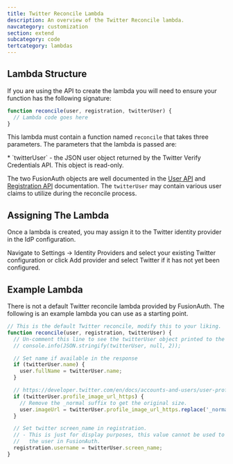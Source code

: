 ```yaml
---
title: Twitter Reconcile Lambda
description: An overview of the Twitter Reconcile lambda.
navcategory: customization
section: extend
subcategory: code
tertcategory: lambdas
---
```


<ReconcileLambdaIntro identity_provider_name="Twitter" prefix="a" />

## Lambda Structure

If you are using the API to create the lambda you will need to ensure your function has the following signature:

```javascript
function reconcile(user, registration, twitterUser) {
  // Lambda code goes here
}
```

This lambda must contain a function named `reconcile` that takes three parameters. The parameters that the lambda is passed are:

<ReconcileLambdaUserRegistrationParameters />
* `twitterUser` - the JSON user object returned by the Twitter Verify Credentials API. This object is read-only.

The two FusionAuth objects are well documented in the [User API](/docs/apis/users) and [Registration API](/docs/apis/registrations) documentation. The `twitterUser` may contain various user claims to utilize during the reconcile process.

## Assigning The Lambda

Once a lambda is created, you may assign it to the Twitter identity provider in the IdP configuration.

Navigate to <Breadcrumb>Settings -> Identity Providers</Breadcrumb> and select your existing Twitter configuration or click <InlineUIElement>Add provider</InlineUIElement> and select Twitter if it has not yet been configured.

## Example Lambda

There is not a default Twitter reconcile lambda provided by FusionAuth. The following is an example lambda you can use as a starting point.

```javascript
// This is the default Twitter reconcile, modify this to your liking.
function reconcile(user, registration, twitterUser) {
  // Un-comment this line to see the twitterUser object printed to the event log
  // console.info(JSON.stringify(twitterUser, null, 2));

  // Set name if available in the response
  if (twitterUser.name) {
    user.fullName = twitterUser.name;
  }

  // https://developer.twitter.com/en/docs/accounts-and-users/user-profile-images-and-banners.html
  if (twitterUser.profile_image_url_https) {
    // Remove the _normal suffix to get the original size.
    user.imageUrl = twitterUser.profile_image_url_https.replace('_normal.png', '.png');
  }

  // Set twitter screen_name in registration.
  // - This is just for display purposes, this value cannot be used to uniquely identify
  //   the user in FusionAuth.
  registration.username = twitterUser.screen_name;
}
```
